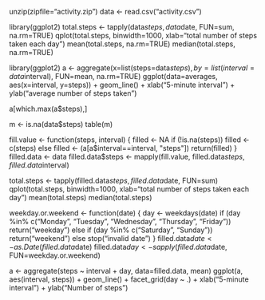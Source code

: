 unzip(zipfile="activity.zip")
data <- read.csv("activity.csv")


library(ggplot2)
total.steps <- tapply(data$steps, data$date, FUN=sum, na.rm=TRUE)
qplot(total.steps, binwidth=1000, xlab="total number of steps taken each day")
mean(total.steps, na.rm=TRUE)
median(total.steps, na.rm=TRUE)


library(ggplot2)
a <- aggregate(x=list(steps=data$steps), by=list(interval=data$interval),
                      FUN=mean, na.rm=TRUE)
ggplot(data=averages, aes(x=interval, y=steps)) +
    geom_line() +
    xlab("5-minute interval") +
    ylab("average number of steps taken")


a[which.max(a$steps),]


m <- is.na(data$steps)
table(m)

fill.value <- function(steps, interval) {
    filled <- NA
    if (!is.na(steps))
        filled <- c(steps)
    else
        filled <- (a[a$interval==interval, "steps"])
    return(filled)
}
filled.data <- data
filled.data$steps <- mapply(fill.value, filled.data$steps, filled.data$interval)



total.steps <- tapply(filled.data$steps, filled.data$date, FUN=sum)
qplot(total.steps, binwidth=1000, xlab="total number of steps taken each day")
mean(total.steps)
median(total.steps)



weekday.or.weekend <- function(date) {
    day <- weekdays(date)
    if (day %in% c("Monday", "Tuesday", "Wednesday", "Thursday", "Friday"))
        return("weekday")
    else if (day %in% c("Saturday", "Sunday"))
        return("weekend")
    else
        stop("invalid date")
}
filled.data$date <- as.Date(filled.data$date)
filled.data$day <- sapply(filled.data$date, FUN=weekday.or.weekend)

a <- aggregate(steps ~ interval + day, data=filled.data, mean)
ggplot(a, aes(interval, steps)) + geom_line() + facet_grid(day ~ .) +
    xlab("5-minute interval") + ylab("Number of steps")
